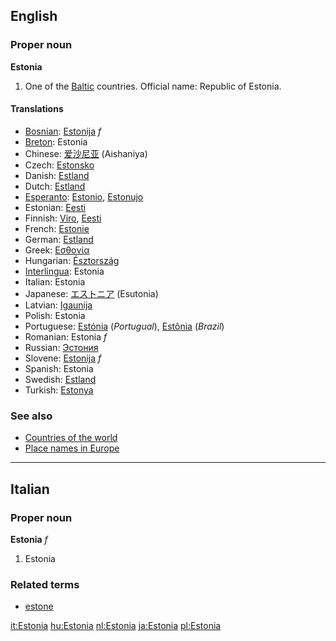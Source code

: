 ==English==
===Proper noun===
'''Estonia'''

# One of the [[Baltic]] countries. Official name: Republic of Estonia.

====Translations====
*[[Bosnian]]: [[Estonija]] ''f''
*[[Breton]]: Estonia
*Chinese: [[爱沙尼亚]] (Aishaniya)
*Czech: [[Estonsko]]
*Danish: [[Estland]]
*Dutch: [[Estland]]
*[[Esperanto]]: [[Estonio]], [[Estonujo]]
*Estonian: [[Eesti]]
*Finnish: [[Viro]], [[Eesti]]
*French: [[Estonie]]
*German: [[Estland]]
*Greek: [[Εσθονία]]
*Hungarian: [[Észtország]]
*[[Interlingua]]: Estonia
*Italian: Estonia
*Japanese: [[エストニア]] (Esutonia)
*Latvian: [[Igaunija]]
*Polish: Estonia
*Portuguese: [[Estónia]] (''Portugual''), [[Estônia]] (''Brazil'')
*Romanian: Estonia ''f''
*Russian: [[Эстония]]
*Slovene: [[Estonija]] ''f''
*Spanish: Estonia
*Swedish: [[Estland]]
*Turkish: [[Estonya]]

===See also=== 
*[[Countries of the world]]
*[[Wiktionary Appendix:Place names in Europe|Place names in Europe]]

----

==Italian==
===Proper noun===
'''Estonia''' ''f''

# Estonia

===Related terms===
*[[estone]]

[[it:Estonia]]
[[hu:Estonia]]
[[nl:Estonia]]
[[ja:Estonia]]
[[pl:Estonia]]